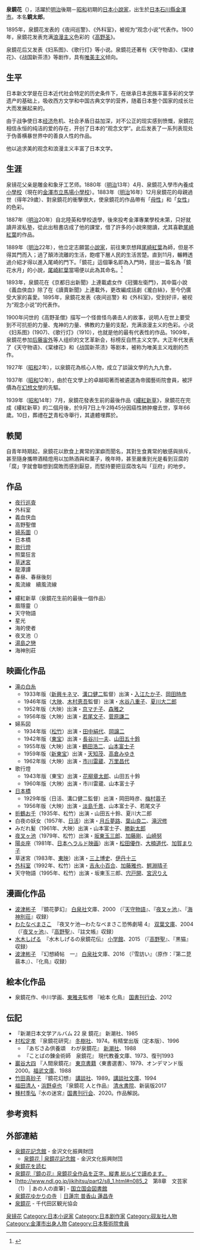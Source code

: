 {{Infobox writer
| name          = 泉鏡花
| native_name   = {{lang|ja|泉鏡花}}
| kana          = いずみ きょうか
| romaji        = Izumi Kyōka
| image         = Kyoka Izumi.jpg
| image_size    = 235px
| caption       = 
| birth_date    = 1873年11月4日
| birth_place   = [[石川縣|石川縣]][[金澤市|金澤市]]下新町
| death_date    = {{Death date and age|1939|9|7|1873|11|4}}
| death_place   = [[東京府|東京府]]
| occupation    = [[小說家|小說家]]
| language      = [[日本語|日本語]]
| nationality   = {{JPN}}
| education     = 
| alma_mater    = [[北陸英和学校|北陸英和学校]]中退
| period        = 1893年 - 1939年
| genre         = [[小說|小說]]<br />[[俳句|俳句]]<br />[[戲曲|戲曲]]
| movement      = [[浪漫主義|浪漫主義]]<br />[[幻想文学|幻想文学]]<br />[[觀念小說|觀念小說]]
| notable_works = 冠弥左衛門<br />《夜行巡査》（1895年）<br />《{{Link-ja|外科室|外科室}}》（1895年）<br />《{{Link-ja|照葉狂言|照葉狂言}}》（1896年）<br />《[[高野聖僧|高野聖僧]]》（1900年）<br />《{{Link-ja|婦系圖|婦系図}}》（1907年）<br />《{{Link-ja|歌行燈|歌行燈}}》（1910年）
| spouse        = [[泉すず|泉すず]]
| relatives     = {{Link-ja|松本金太郎|松本金太郎 (能楽師)}}（從兄弟、[[能樂|能樂]]師）
| influences    = [[尾崎紅葉|尾崎紅葉]]
| influenced    = 
}}
'''泉鏡花'''（{{bd|1873年|11月4日|1939年|9月7日|catIdx=Izumi Kyoka}}），活躍於[[明治|明治]]後期－[[昭和|昭和]]初期的[[日本|日本]][[小說家|小說家]]，出生於[[日本|日本]][[石川縣|石川縣]][[金澤市|金澤市]]。本名'''鏡太郎'''。

1895年，泉鏡花发表的《夜间巡警》、《外科室》，被视为“观念小说”代表作。1900年，泉鏡花发表充满[[浪漫主义|浪漫主义]]色彩的《[[高野圣|高野圣]]》。

泉鏡花后又发表《妇系图》、《歌行灯》等小说。泉鏡花还著有《天守物语》、《棠棣花》、《战国新茶渍》等剧作，具有[[唯美主义|唯美主义]]倾向。

{{Fact|日本著名作家[[芥川龍之介|芥川龍之介]]、[[里見弴|里見弴]]、[[川端康成|川端康成]]、[[石川淳|石川淳]]等人在文體上均受到泉鏡花的影響。}}

== 生平 ==
日本新文学是在日本近代社会特定的历史条件下，在继承日本民族丰富多彩的文学遗产的基础上，吸收西方文学和中国古典文学的营养，随着日本整个国家的成长壮大而发展起来的。

由于战争使日本[[经济|经济]]危机、社会矛盾日益加深，对不公正的现实感到愤慨，泉鏡花相信永恒的纯洁的爱的存在，开创了日本的“观念文学”。此后发表了一系列表现处于伪善横暴世界中的善良人性的作品。

他以追求美的观念和浪漫主义丰富了日本文学。

== 生涯 ==
泉镜花父亲是雕金和象牙工艺师。1880年（[[明治|明治]]13年）4月、泉鏡花入學市內養成[[小學校|小學校]]（現在的[[金澤市立馬場小學校|金澤市立馬場小學校]]）。1883年（[[明治|明治]]16年）12月泉鏡花的母親過世（得年29歲）、對泉鏡花的衝擊很大，使泉鏡花的作品帶有「[[母性|母性]]」和「[[女性|女性]]」的色彩。

1887年（[[明治|明治]]20年）自北陸英和學校退學，後來投考金澤專業學校未第，只好就讀井波私塾，從此出租書店成了他的課堂，借了許多的小說來閱讀，尤其喜歡[[尾崎紅葉|尾崎紅葉]]的作品。

1889年（[[明治|明治]]22年），他立定志願當[[小說家|小說家]]，前往東京想拜[[尾崎紅葉|尾崎紅葉]]為師，但是不得其門而入；過了顛沛流離的生活，飽嚐下層人民的生活苦楚。直到11月，輾轉透過介紹才得以進入尾崎的門下。「鏡花」這個筆名即為入門時，提出一篇名為「鏡花水月」的小說，[[尾崎紅葉|尾崎紅葉]]當場便以此為其命名。<ref>{{cite book |author=泉鏡花|others = 陳俊廷翻譯|title=高野聖|year=2004|publisher=新雨|isbn=9577338445}}</ref>

1893年，泉鏡花在《京都日出新聞》上連載處女作《冠彌左衛門》，其中篇小說《義血俠血》除了在《讀賣新聞》上連載外，更改編成話劇《瀧白絲》，至今仍廣受大家的喜愛。1895年，泉鏡花发表《夜间巡警》和《外科室》，受到好评，被视为“观念小说”的代表作。

1900年问世的《高野圣僧》描写一个怪兽怪鸟袭击人的故事，说明人在世上要受到不可抗拒的力量、鬼神的力量、佛教的力量的支配，充满浪漫主义的色彩。小说《妇系图》(1907)、《歌行灯》（1910），也就是他的最有代表性的作品。1909年，泉鏡花参加[[后藤宙外|后藤宙外]]等人组织的文艺革新会，标榜反自然主义文学。大正年代发表了《天守物语》、《棠棣花》和《战国新茶渍》等剧本，被称为唯美主义戏剧的杰作。

1927年（[[昭和|昭和]]2年），以泉鏡花為核心人物，成立了談論文學的九九九會。

1937年（[[昭和|昭和]]12年），由於在文學上的卓越昭著而被遴選為帝國藝術院會員，被評價為在[[幻想文學|幻想文學]]的先驅。

1939年（[[昭和|昭和]]14年）7月，泉鏡花發表生前的最後作品《[[縷紅新草|縷紅新草]]》，泉鏡花在完成《縷紅新草》的二個月後，於9月7日上午2時45分因癌性肺肿瘤去世，享年66歲。10日，葬禮在[[芝|芝]]青松寺舉行，其遺體埋葬於{{Link-ja|雜司谷靈園|雑司ヶ谷霊園}}。
== 軼聞 ==
自青年時期起，泉鏡花以飲食上異常的潔癖而聞名，其對生食異常的敏感與排斥，甚至隨身攜帶酒精燈用以加熱酒與和菓子，晚年時，甚至嚴重到光是看到豆腐的「腐」字就會聯想到腐敗而感到厭惡，而堅持要把豆腐改名叫「豆府」的地步。

==作品==
*[[夜行巡査|夜行巡査]]
*外科室
*義血侠血
*高野聖僧
*[[婦系圖|婦系圖]]（{{lang|ja|婦系図}}）
*日本橋
*[[歌行燈|歌行燈]]
*照葉狂言
*[[草迷宮|草迷宮]]
*龍潭譚
*春昼、春昼後刻 
*風流線　續風流線
*{{lang|ja|由縁の女}}
*縷紅新草（泉鏡花生前的最後一個作品）
*眉隱靈（{{lang|ja|眉かくしの霊}}）
*天守物語
*星光
*海的使者
*夜叉池（{{lang|ja|夜叉ヶ池}}）
*[[湯島之戀|湯島之戀]]
*海神別莊

== 映画化作品 ==
*[[瀧の白糸|滝の白糸]]
**1933年版（[[新興キネマ|新興キネマ]]、[[溝口健二|溝口健二]]監督）出演・[[入江たか子|入江たか子]]、[[岡田時彦|岡田時彦]]
**1946年版（[[大映|大映]]、[[木村恵吾|木村恵吾]]監督）出演・[[水谷八重子|水谷八重子]]、[[夏川大二郎|夏川大二郎]]
**1952年版（大映）出演・[[京マチ子|京マチ子]]、[[森雅之_(俳優)|森雅之]]
**1956年版（大映）出演・[[若尾文子|若尾文子]]、[[菅原謙二|菅原謙二]]
*婦系図
**1934年版（[[松竹|松竹]]）出演・[[田中絹代|田中絹代]]、[[岡譲二|岡譲二]]
**1942年版（[[東宝|東宝]]）出演・[[長谷川一夫|長谷川一夫]]、[[山田五十鈴|山田五十鈴]]
**1955年版（大映）出演・[[鶴田浩二|鶴田浩二]]、[[山本富士子|山本富士子]]
**1959年版（[[新東宝|新東宝]]）出演・[[天知茂|天知茂]]、[[高倉みゆき|高倉みゆき]]
**1962年版（大映）出演・[[市川雷蔵|市川雷蔵]]、[[万里昌代|万里昌代]]
*歌行燈
**1943年版（東宝）出演・[[花柳章太郎|花柳章太郎]]、山田五十鈴
**1960年版（大映）出演・市川雷蔵、山本富士子
*[[日本橋_(戯曲)|日本橋]]
**1929年版（日活、溝口健二監督）出演・岡田時彦、[[梅村蓉子|梅村蓉子]]
**1956年版（大映）出演・[[淡島千景|淡島千景]]、山本富士子、若尾文子
*[[折鶴お千|折鶴お千]]（1935年、松竹）出演・山田五十鈴、夏川大二郎
*白夜の妖女（1957年、[[日活|日活]]）出演・[[月丘夢路|月丘夢路]]、[[葉山良二|葉山良二]]、[[滝沢修|滝沢修]]
*みだれ髪（1961年、大映）出演・山本富士子、[[勝新太郎|勝新太郎]]
*[[夜叉ヶ池_(戯曲)#映画|夜叉ヶ池]]（1979年、松竹）出演・[[坂東玉三郎_(5代目)|坂東玉三郎]]、[[加藤剛|加藤剛]]、[[山崎努|山崎努]]
*[[陽炎座|陽炎座]]（1981年、[[日本ヘラルド映画|日本ヘラルド映画]]）出演・[[松田優作|松田優作]]、[[大楠道代|大楠道代]]、[[加賀まり子|加賀まり子]]
*草迷宮（1983年、[[東映|東映]]）出演・[[三上博史|三上博史]]、[[伊丹十三|伊丹十三]]
*[[外科室#映画|外科室]]（1992年、松竹）出演・[[吉永小百合|吉永小百合]]、[[加藤雅也|加藤雅也]]、[[鰐淵晴子|鰐淵晴子]]
*天守物語（1995年、松竹）出演・坂東玉三郎、[[宍戸開|宍戸開]]、[[宮沢りえ|宮沢りえ]]

== 漫画化作品 ==
*[[波津彬子|波津彬子]]　『鏡花夢幻』 [[白泉社|白泉社]]文庫、2000 （『[[天守物語|天守物語]]』、『[[夜叉ヶ池_(戯曲)|夜叉ヶ池]]』、『[[海神別荘|海神別荘]]』収録）
*[[わたなべまさこ|わたなべまさこ]]　『夜叉ケ池―わたなべまさこ恐怖劇場 4』 [[双葉文庫|双葉文庫]]、2004 （『[[夜叉ヶ池_(戯曲)|夜叉ヶ池]]』、『[[高野聖_(小説)|高野聖]]』、『註文帳』収録）
*[[水木しげる|水木しげる]]　『水木しげるの泉鏡花伝』 [[小学館|小学館]]、2015 （『[[高野聖_(小説)|高野聖]]』、『黒猫』収録）
*[[波津彬子|波津彬子]]　『幻想綺帖　一』 [[白泉社|白泉社]]文庫、2016 （『雪訪い』（原作：『第二菎蒻本』）、『化鳥』収録）

== 絵本化作品 ==
*泉鏡花作、中川学画、[[東雅夫|東雅夫]]監修 『絵本 化鳥』 [[国書刊行会|国書刊行会]]、2012

== 伝記 ==
*『新潮日本文学アルバム 22 泉 鏡花』 新潮社、1985
*[[村松定孝|村松定孝]] 『泉鏡花研究』 [[冬樹社|冬樹社]]、1974。有精堂出版（定本版）、1996
**『あぢさゐ供養頌　わが泉鏡花』 [[新潮社|新潮社]]、1988
**『ことばの錬金術師　泉鏡花』 現代教養文庫、1973、復刊1993
*[[巖谷大四|巖谷大四]] 『人間泉鏡花』 [[東京書籍|東京書籍]]〈東書選書〉、1979、オンデマンド版2000。[[福武文庫|福武文庫]]、1988
*[[竹田真砂子|竹田真砂子]] 『鏡花幻想』 [[講談社|講談社]]、1989。[[講談社文庫|講談社文庫]]、1994
*[[福田清人|福田清人]]・[[浜野卓也|浜野卓也]] 『泉鏡花 人と作品』 [[清水書院|清水書院]]、新装版2017
*[[種村季弘|種村季弘]]『水の迷宮』[[国書刊行会|国書刊行会]]、2020。作品解説。

==参考资料==
<references/>

== 外部連結 ==
{{Commonscat|Izumi Kyoka}}
{{Commonscat|Izumi Kyoka}}
* [http://www.kanazawa-museum.jp/kyoka/ 泉鏡花記念館] {{Wayback|url=http://www.kanazawa-museum.jp/kyoka/ |date=20200713122501 }} - 金沢文化振興財団
** [http://www.kanazawa-museum.jp/kyoka/kyoka/index.html 泉鏡花 | 泉鏡花記念館] {{Wayback|url=http://www.kanazawa-museum.jp/kyoka/kyoka/index.html |date=20201124012545 }} - 金沢文化振興財団
* [http://www2s.biglobe.ne.jp/~ant/ 泉鏡花を読む] {{Wayback|url=http://www2s.biglobe.ne.jp/~ant/ |date=20210127175151 }}
* [http://web-box.jp/schutz/ 泉鏡花『鏡の花』泉鏡花全作品を正字、縦書,総ルビで讀めます。] {{Wayback|url=http://web-box.jp/schutz/ |date=20210314140411 }}
* [http://www.ndl.go.jp/jikihitsu/part2/s8_1.html#n085_2　第8章　文芸家（1） | あの人の直筆] {{Wayback|url=http://www.ndl.go.jp/jikihitsu/part2/s8_1.html#n085_2 |date=20210120035036 }} - [[国立国会図書館|国立国会図書館]]
* [http://renjyoji.jp/kyoka/ 泉鏡花ゆかりの寺] {{Wayback|url=http://renjyoji.jp/kyoka/ |date=20190905215805 }}｜[[蓮昌寺_(金沢市)|日蓮宗 普香山 蓮昌寺]]
* [http://www.kanko-chiyoda.jp/tabid/680/Default.aspx 泉鏡花] {{Wayback|url=http://www.kanko-chiyoda.jp/tabid/680/Default.aspx |date=20190226061525 }} - 千代田区観光協会

{{Authority control}}
{{DEFAULTSORT:Izumi Kyoka}}
[[Category:泉镜花|]]
[[Category:日本小说家|Category:日本小说家]]
[[Category:日本剧作家|Category:日本剧作家]]
[[Category:砚友社人物|Category:砚友社人物]]
[[Category:金澤市出身人物|Category:金澤市出身人物]]
[[Category:日本藝術院會員|Category:日本藝術院會員]]